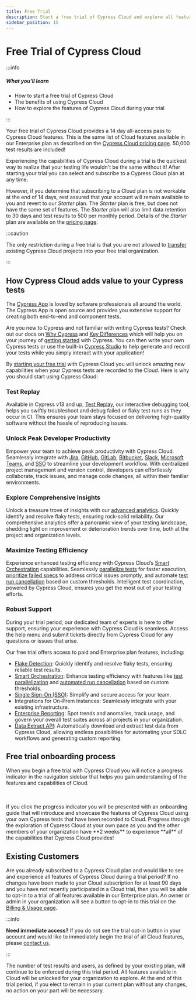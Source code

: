 ```yaml
---
title: Free Trial
description: Start a free trial of Cypress Cloud and explore all features available in our Enterprise plan.
sidebar_position: 15
---
```


<ProductHeading product="cloud" />

# Free Trial of Cypress Cloud

:::info

##### <Icon name="question-circle" color="#4BBFD2" /> What you'll learn

- How to start a free trial of Cypress Cloud
- The benefits of using Cypress Cloud
- How to explore the features of Cypress Cloud during your trial

:::

Your free trial of Cypress Cloud provides a 14 day all-access pass to Cypress Cloud features.
This is the same list of Cloud features available in our Enterprise plan as described on the
[Cypress Cloud pricing page](https://www.cypress.io/pricing). 50,000 test results are included!

Experiencing the capabilities of Cypress Cloud during a trial is the quickest way to realize
that your testing life wouldn't be the same without it! After starting your trial you can select
and subscribe to a Cypress Cloud plan at any time.

However, if you determine that subscribing to a Cloud plan is
not workable at the end of 14 days, rest assured that your account will remain available to you
and revert to our _Starter_ plan. The _Starter_ plan is free, but does not have the same
set of features. The _Starter_ plan will also limit data retention to 30 days and test results
to 500 per monthly period. Details of the _Starter_ plan are available on the
[pricing page](https://www.cypress.io/pricing).

:::caution

<Icon name="exclamation-triangle" /> The only restriction during a free trial is
that you are not allowed to [transfer](/cloud/account-management/projects#Transfer-ownership)
existing Cypress Cloud projects into your free trial organization.

:::

## How Cypress Cloud adds value to your Cypress tests

The [Cypress App](https://www.cypress.io/app#browser_testing) is loved by software professionals
all around the world. The Cypress App is open source and provides you extensive support for
creating both end-to-end and component tests.

Are you new to Cypress and not familiar with writing Cypress tests? Check out our docs on
[Why Cypress](/app/get-started/why-cypress) and
[Key Differences](/app/get-started/why-cypress) which will help you on your journey
of [getting started](/app/get-started/install-cypress) with Cypress. You can then write
your own Cypress tests or use the built-in [Cypress Studio](/app/guides/cypress-studio)
to help generate and record your tests while you simply interact with your application!

By [starting your free trial](https://cloud.cypress.io/signup) with Cypress Cloud you will unlock
amazing new capabilities when your Cypress tests are recorded to the Cloud. Here is why you should
start using Cypress Cloud:

### Test Replay

Available in Cypress v13 and up, [Test Replay](/cloud/features/test-replay), our
interactive debugging tool, helps you swiftly troubleshoot and debug failed or flaky test runs as they
occur in CI. This ensures your team stays focused on delivering high-quality software without the
hassle of reproducing issues.

<DocsVideo
  title="Test Replay Product Demo"
  src="https://youtube.com/embed/vFLShoCM8pA"
/>

### Unlock Peak Developer Productivity

Empower your team to achieve peak productivity with Cypress Cloud. Seamlessly integrate with
[Jira](/cloud/integrations/jira), [GitHub](/cloud/integrations/source-control/github),
[GitLab](/cloud/integrations/source-control/gitlab),
[Bitbucket](/cloud/integrations/source-control/bitbucket),
[Slack](/cloud/integrations/slack), [Microsoft Teams](/cloud/integrations/teams), and
[SSO](/cloud/account-management/enterprise-sso) to streamline your development workflow.
With centralized project management and version control, developers can effortlessly collaborate,
track issues, and manage code changes, all within their familiar environments.

### Explore Comprehensive Insights

Unlock a treasure trove of insights with our [advanced analytics](/cloud/features/analytics/overview).
Quickly identify and resolve flaky tests, ensuring rock-solid reliability. Our comprehensive analytics
offer a panoramic view of your testing landscape, shedding light on improvement or deterioration
trends over time, both at the project and organization levels.

### Maximize Testing Efficiency

Experience enhanced testing efficiency with Cypress Cloud’s
[Smart Orchestration](/cloud/features/smart-orchestration/overview) capabilities.
Seamlessly [parallelize tests](/cloud/features/smart-orchestration/parallelization) for faster
execution, [prioritize failed specs](/cloud/features/smart-orchestration/spec-prioritization) to
address critical issues promptly, and automate
[test run cancellation](/cloud/features/smart-orchestration/run-cancellation) based on custom
thresholds. Intelligent test coordination, powered by Cypress Cloud, ensures you get the most out
of your testing efforts.

### Robust Support

During your trial period, our dedicated team of experts is here to offer support, ensuring your
experience with Cypress Cloud is seamless. Access the help menu and submit tickets directly from
Cypress Cloud for any questions or issues that arise.

Our free trial offers access to paid and Enterprise plan features, including:

- [Flake Detection](/cloud/features/flaky-test-management#Flake-Detection): Quickly identify and resolve
  flaky tests, ensuring reliable test results.
- [Smart Orchestration](/cloud/features/smart-orchestration/overview): Enhance testing efficiency with
  features like [test parallelization](/cloud/features/smart-orchestration/parallelization) and
  [automated run cancellation](/cloud/features/smart-orchestration/run-cancellation) based on custom
  thresholds.
- [Single Sign-On (SSO)](/cloud/account-management/enterprise-sso): Simplify and secure access
  for your team.
- Integrations for On-Prem Instances: Seamlessly integrate with your existing infrastructure.
- [Enterprise Reporting](/cloud/features/analytics/enterprise-reporting): Spot trends and anomalies,
  track usage, and govern your overall test suites across all projects in your organization.
- [Data Extract API](/cloud/integrations/data-extract-api): Automatically download and extract
  test data from Cypress Cloud, allowing endless possibilities for automating your SDLC workflows and
  generating custom reporting.

## Free trial onboarding process

When you begin a free trial with Cypress Cloud you will notice a progress indicator in the
navigation sidebar that helps you gain understanding of the features and capabilities of Cloud.

<DocsImage
  src="/img/cloud/get-started/free-trial/trial-progress-bar.jpg"
  alt="Free trial progress"
/>

<br />
<br />
If you click the progress indicator you will be presented with an onboarding
guide that will introduce and showcase the features of Cypress Cloud using your
own Cypress tests that have been recorded to Cloud. Progress through the
exploration of Cypress Cloud at your own pace as you and the other members of
your organization have **2 weeks** to experience **all** of the capabilities
that Cypress Cloud provides!

<DocsImage
  src="/img/cloud/get-started/free-trial/trial-ci-setup.jpg"
  alt="Free trial CI setup"
/>

## Existing Customers

Are you already subscribed to a Cypress Cloud plan and would like to see and experience
all features of Cypress Cloud during a trial period? If no changes have been
made to your Cloud subscription for at least 90 days and you have not recently participated
in a Cloud trial, then you will be able to opt-in to a trial of all features available in
our Enterprise plan. An owner or admin in your organization will see a button to opt-in to
this trial on the [Billing & Usage page](/cloud/account-management/billing-and-usage).

:::info

<Icon name="question-circle" color="green" /> **Need immediate access?** If you do
not see the trial opt-in button in your account and would like to immediately begin
the trial of all Cloud features, please [contact us](mailto:support@cypress.io).

:::

The number of test results and users, as defined by your existing plan, will continue to
be enforced during this trial period. All features available in Cloud will be
unlocked for your organization to explore. At the end of this trial period, if you elect to
remain in your current plan without any changes, no action on your part will be necessary.
